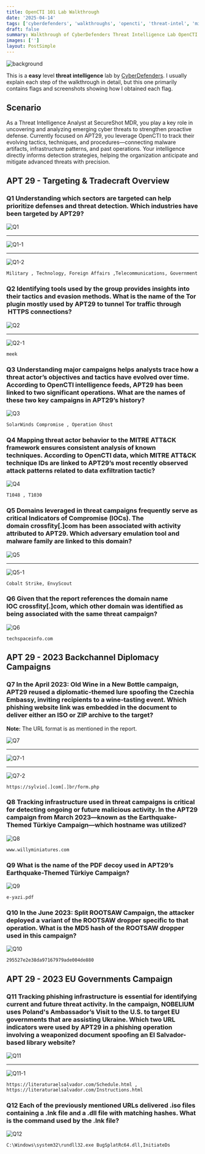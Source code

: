 ```yaml
---
title: OpenCTI 101 Lab Walkthrough
date: '2025-04-14'
tags: ['cyberdefenders', 'walkthroughs', 'opencti', 'threat-intel', 'mitre-att&ck']
draft: false
summary: Walkthrough of CyberDefenders Threat Intelligence Lab OpenCTI 101
images: ['']
layout: PostSimple
---
```


![background](/static/images/OpenCTI101/background.png)

This is a **easy** level **threat intelligence** lab by [CyberDefenders](https://cyberdefenders.org/blueteam-ctf-challenges/opencti-101/). I usually explain each step of the walkthrough in detail, but this one primarily contains flags and screenshots showing how I obtained each flag.

<TOCInline toc={props.toc} asDisclosure />

## Scenario

As a Threat Intelligence Analyst at SecureShot MDR, you play a key role in uncovering and analyzing emerging cyber threats to strengthen proactive defense. Currently focused on APT29, you leverage OpenCTI to track their evolving tactics, techniques, and procedures—connecting malware artifacts, infrastructure patterns, and past operations. Your intelligence directly informs detection strategies, helping the organization anticipate and mitigate advanced threats with precision.

## APT 29 - Targeting & Tradecraft Overview

### Q1 Understanding which sectors are targeted can help prioritize defenses and threat detection. Which industries have been targeted by APT29?

![Q1](/static/images/OpenCTI101/Q1.png)

---

![Q1-1](/static/images/OpenCTI101/Q1-1.png)

---

![Q1-2](/static/images/OpenCTI101/Q1-2.png)

```
Military , Technology, Foreign Affairs ,Telecommunications, Government
```

### Q2 Identifying tools used by the group provides insights into their tactics and evasion methods. What is the name of the Tor plugin mostly used by APT29 to tunnel Tor traffic through  HTTPS connections?

![Q2](/static/images/OpenCTI101/Q2.png)

---

![Q2-1](/static/images/OpenCTI101/Q2-1.png)

```
meek
```

### Q3 Understanding major campaigns helps analysts trace how a threat actor’s objectives and tactics have evolved over time. According to OpenCTI intelligence feeds, APT29 has been linked to two significant operations. What are the names of these two key campaigns in APT29’s history?

![Q3](/static/images/OpenCTI101/Q3.png)

```
SolarWinds Compromise , Operation Ghost
```

### Q4 Mapping threat actor behavior to the MITRE ATT&CK framework ensures consistent analysis of known techniques. According to OpenCTI data, which MITRE ATT&CK technique IDs are linked to APT29’s most recently observed attack patterns related to data exfiltration tactic?

![Q4](/static/images/OpenCTI101/Q4.png)

```
T1048 , T1030
```

### Q5 Domains leveraged in threat campaigns frequently serve as critical Indicators of Compromise (IOCs). The domain **crossfity[.]com** has been associated with activity attributed to APT29. Which adversary emulation tool and malware family are linked to this domain?

![Q5](/static/images/OpenCTI101/Q5.png)

---

![Q5-1](/static/images/OpenCTI101/Q5-1.png)

```
Cobalt Strike, EnvyScout
```

### Q6 Given that the report references the domain name IOC **crossfity[.]com**, which other domain was identified as being associated with the same threat campaign?

![Q6](/static/images/OpenCTI101/Q6.png)

```
techspaceinfo.com
```

## APT 29 - 2023 Backchannel Diplomacy Campaigns

### Q7 In the April 2023: Old Wine in a New Bottle campaign, APT29 reused a diplomatic-themed lure spoofing the Czechia Embassy, inviting recipients to a wine-tasting event. Which phishing website link was embedded in the document to deliver either an ISO or ZIP archive to the target?

**Note:** The URL format is as mentioned in the report.

![Q7](/static/images/OpenCTI101/Q7.png)

---

![Q7-1](/static/images/OpenCTI101/Q7-1.png)

---

![Q7-2](/static/images/OpenCTI101/Q7-2.png)

```
https://sylvio[.]com[.]br/form.php
```

### Q8 Tracking infrastructure used in threat campaigns is critical for detecting ongoing or future malicious activity. In the APT29 campaign from March 2023—known as the Earthquake-Themed Türkiye Campaign—which hostname was utilized?

![Q8](/static/images/OpenCTI101/Q8.png)

```
www.willyminiatures.com
```

### Q9 What is the name of the PDF decoy used in APT29’s Earthquake-Themed Türkiye Campaign?

![Q9](/static/images/OpenCTI101/Q9.png)

```
e-yazi.pdf
```

### Q10 In the June 2023: Split ROOTSAW Campaign, the attacker deployed a variant of the ROOTSAW dropper specific to that operation. What is the MD5 hash of the ROOTSAW dropper used in this campaign?

![Q10](/static/images/OpenCTI101/Q10.png)

```
295527e2e38da97167979ade004de880
```

## APT 29 - 2023 EU Governments Campaign

### Q11 Tracking phishing infrastructure is essential for identifying current and future threat activity. In the campaign, NOBELIUM uses Poland's Ambassador’s Visit to the U.S. to target EU governments that are assisting Ukraine. Which two URL indicators were used by APT29 in a phishing operation involving a weaponized document spoofing an El Salvador-based library website?

![Q11](/static/images/OpenCTI101/Q11.png)

---

![Q11-1](/static/images/OpenCTI101/Q11-1.png)

```
https://literaturaelsalvador.com/Schedule.html , https://literaturaelsalvador.com/Instructions.html
```

### Q12 Each of the previously mentioned URLs delivered .iso files containing a .lnk file and a .dll file with matching hashes. What is the command used by the .lnk file?

![Q12](/static/images/OpenCTI101/Q12.png)

```
C:\Windows\system32\rundll32.exe BugSplatRc64.dll,InitiateDs
```
